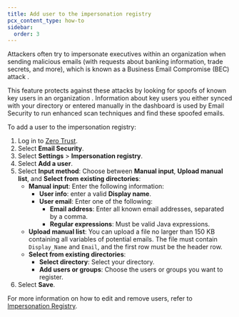 ```yaml
---
title: Add user to the impersonation registry
pcx_content_type: how-to
sidebar:
  order: 3
---
```


Attackers often try to impersonate executives within an organization when sending malicious emails (with requests about banking information, trade secrets, and more), which is known as a Business Email Compromise (BEC) attack .

This feature protects against these attacks by looking for spoofs of known key users in an organization . Information about key users you either synced with your directory or entered manually in the dashboard is used by Email Security to run enhanced scan techniques and find these spoofed emails.

To add a user to the impersonation registry:

1. Log in to [Zero Trust](https://one.dash.cloudflare.com/).
2. Select **Email Security**.
3. Select **Settings** > **Impersonation registry**.
4. Select **Add a user**.
5. Select **Input method**: Choose between **Manual input**, **Upload manual list**, and **Select from existing directories**:
    - **Manual input**: Enter the following information:
        - **User info**: enter a valid **Display name**.
        - **User email**: Enter one of the following:
            - **Email address**: Enter all known email addresses, separated by a comma.
            - **Regular expressions**: Must be valid Java expressions.
    - **Upload manual list**: You can upload a file no larger than 150 KB containing all variables of potential emails. The file must contain `Display_Name` and `Email`, and the first row must be the header row.
    - **Select from existing directories**:
        - **Select directory**: Select your directory.
        - **Add users or groups**: Choose the users or groups you want to register.
6. Select **Save**.

For more information on how to edit and remove users, refer to [Impersonation Registry](/cloudflare-one/email-security/detection-settings/impersonation-registry/#edit-users). 